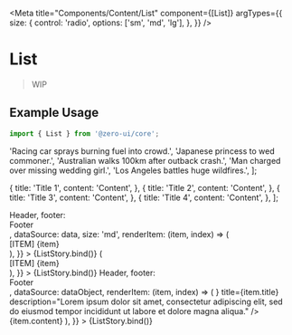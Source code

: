 
<Meta
  title="Components/Content/List"
  component={[List]}
  argTypes={{
    size: {
      control: 'radio',
      options: ['sm', 'md', 'lg'],
    },
  }}
/>


# List

> WIP

## Example Usage

```jsx
import { List } from '@zero-ui/core';
```

  'Racing car sprays burning fuel into crowd.',
  'Japanese princess to wed commoner.',
  'Australian walks 100km after outback crash.',
  'Man charged over missing wedding girl.',
  'Los Angeles battles huge wildfires.',
];

  {
    title: 'Title 1',
    content: 'Content',
  },
  {
    title: 'Title 2',
    content: 'Content',
  },
  {
    title: 'Title 3',
    content: 'Content',
  },
  {
    title: 'Title 4',
    content: 'Content',
  },
];

<Canvas columns={2} withSource="close">
  <Story
    name="Simple List"
    args={{
      bordered: true,
      header: <div>Header</div>,
      footer: <div>Footer</div>,
      dataSource: data,
      size: 'md',
      renderItem: (item, index) => (
        <List.Item>
          <div>[ITEM] {item}</div>
        </List.Item>
      ),
    }}
  >
    {ListStory.bind()}
  </Story>
  <Story
    name="Simple List without Header & Footer"
    args={{
      bordered: true,
      dataSource: data,
      renderItem: (item, index) => (
        <List.Item>
          <div>[ITEM] {item}</div>
        </List.Item>
      ),
    }}
  >
    {ListStory.bind()}
  </Story>
  <Story
    name="Basic List"
    args={{
      bordered: true,
      header: <div>Header</div>,
      footer: <div>Footer</div>,
      dataSource: dataObject,
      renderItem: (item, index) => (
        <List.Item>
          <List.ItemMeta
            avatar={<Avatar size={4} src="https://i.pravatar.cc/300?img=68" />}
            title={item.title}
            description="Lorem ipsum dolor sit amet, consectetur adipiscing elit, sed do eiusmod tempor incididunt ut labore et dolore magna aliqua."
          />
          {item.content}
        </List.Item>
      ),
    }}
  >
    {ListStory.bind()}
  </Story>
</Canvas>

<ArgsTable of={List} />
